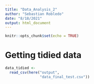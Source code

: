 ```yaml
---
title: "Data_Analysis_2"
author: "Sebastian Robledo"
date: "8/18/2021"
output: html_document
---
```


```r
knitr::opts_chunk$set(echo = TRUE)
```

# Getting tidied data 

```r
data_tidied <- 
  read_csv(here("output",
                "data_final_test.csv"))
```



```r

```


